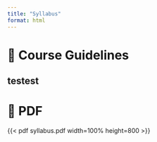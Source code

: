 ```yaml
---
title: "Syllabus"
format: html
---
```


# 🛑️ Course Guidelines
## testest

# 📁 PDF
{{< pdf syllabus.pdf width=100% height=800 >}}
